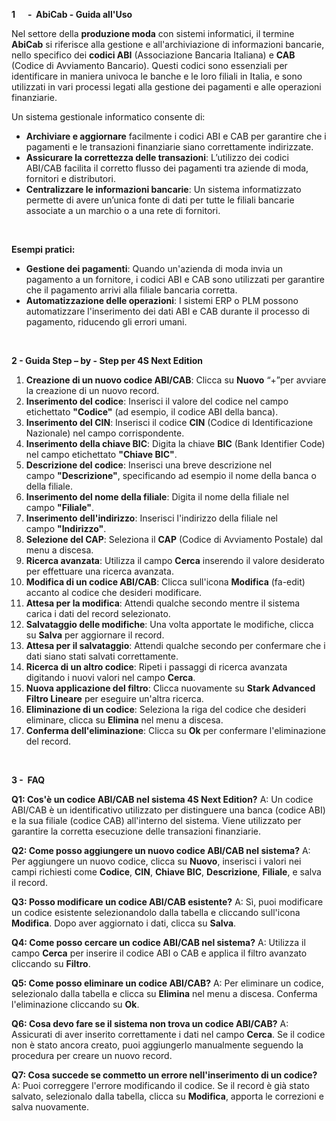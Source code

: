 **1      -  AbiCab - Guida all'Uso**

Nel settore della **produzione moda** con sistemi informatici, il termine **AbiCab** si riferisce alla gestione e all'archiviazione di informazioni bancarie, nello specifico dei **codici ABI** (Associazione Bancaria Italiana) e **CAB** (Codice di Avviamento Bancario). Questi codici sono essenziali per identificare in maniera univoca le banche e le loro filiali in Italia, e sono utilizzati in vari processi legati alla gestione dei pagamenti e alle operazioni finanziarie.

Un sistema gestionale informatico consente di:

* **Archiviare e aggiornare** facilmente i codici ABI e CAB per garantire che i pagamenti e le transazioni finanziarie siano correttamente indirizzate.
* **Assicurare la correttezza delle transazioni**: L’utilizzo dei codici ABI/CAB facilita il corretto flusso dei pagamenti tra aziende di moda, fornitori e distributori.
* **Centralizzare le informazioni bancarie**: Un sistema informatizzato permette di avere un’unica fonte di dati per tutte le filiali bancarie associate a un marchio o a una rete di fornitori.

 

**Esempi pratici:**

* **Gestione dei pagamenti**: Quando un'azienda di moda invia un pagamento a un fornitore, i codici ABI e CAB sono utilizzati per garantire che il pagamento arrivi alla filiale bancaria corretta.
* **Automatizzazione delle operazioni**: I sistemi ERP o PLM possono automatizzare l'inserimento dei dati ABI e CAB durante il processo di pagamento, riducendo gli errori umani.

 

**2 - Guida Step – by - Step per 4S Next Edition**

1. **Creazione di un nuovo codice ABI/CAB**: Clicca su **Nuovo** “+”per avviare la creazione di un nuovo record.
2. **Inserimento del codice**: Inserisci il valore del codice nel campo etichettato **"Codice"** (ad esempio, il codice ABI della banca).
3. **Inserimento del CIN**: Inserisci il codice **CIN** (Codice di Identificazione Nazionale) nel campo corrispondente.
4. **Inserimento della chiave BIC**: Digita la chiave **BIC** (Bank Identifier Code) nel campo etichettato **"Chiave BIC"**.
5. **Descrizione del codice**: Inserisci una breve descrizione nel campo **"Descrizione"**, specificando ad esempio il nome della banca o della filiale.
6. **Inserimento del nome della filiale**: Digita il nome della filiale nel campo **"Filiale"**.
7. **Inserimento dell'indirizzo**: Inserisci l'indirizzo della filiale nel campo **"Indirizzo"**.
8. **Selezione del CAP**: Seleziona il **CAP** (Codice di Avviamento Postale) dal menu a discesa.
9. **Ricerca avanzata**: Utilizza il campo **Cerca** inserendo il valore desiderato per effettuare una ricerca avanzata.
10. **Modifica di un codice ABI/CAB**: Clicca sull'icona **Modifica** (fa-edit) accanto al codice che desideri modificare.
11. **Attesa per la modifica**: Attendi qualche secondo mentre il sistema carica i dati del record selezionato.
12. **Salvataggio delle modifiche**: Una volta apportate le modifiche, clicca su **Salva** per aggiornare il record.
13. **Attesa per il salvataggio**: Attendi qualche secondo per confermare che i dati siano stati salvati correttamente.
14. **Ricerca di un altro codice**: Ripeti i passaggi di ricerca avanzata digitando i nuovi valori nel campo **Cerca**.
15. **Nuova applicazione del filtro**: Clicca nuovamente su **Stark Advanced Filtro Lineare** per eseguire un'altra ricerca.
16. **Eliminazione di un codice**: Seleziona la riga del codice che desideri eliminare, clicca su **Elimina** nel menu a discesa.
17. **Conferma dell'eliminazione**: Clicca su **Ok** per confermare l'eliminazione del record.

 

**3 -  FAQ**

**Q1: Cos'è un codice ABI/CAB nel sistema 4S Next Edition?** A: Un codice ABI/CAB è un identificativo utilizzato per distinguere una banca (codice ABI) e la sua filiale (codice CAB) all'interno del sistema. Viene utilizzato per garantire la corretta esecuzione delle transazioni finanziarie.

**Q2: Come posso aggiungere un nuovo codice ABI/CAB nel sistema?** A: Per aggiungere un nuovo codice, clicca su **Nuovo**, inserisci i valori nei campi richiesti come **Codice**, **CIN**, **Chiave BIC**, **Descrizione**, **Filiale**, e salva il record.

**Q3: Posso modificare un codice ABI/CAB esistente?** A: Sì, puoi modificare un codice esistente selezionandolo dalla tabella e cliccando sull'icona **Modifica**. Dopo aver aggiornato i dati, clicca su **Salva**.

**Q4: Come posso cercare un codice ABI/CAB nel sistema?** A: Utilizza il campo **Cerca** per inserire il codice ABI o CAB e applica il filtro avanzato cliccando su **Filtro**.

**Q5: Come posso eliminare un codice ABI/CAB?** A: Per eliminare un codice, selezionalo dalla tabella e clicca su **Elimina** nel menu a discesa. Conferma l'eliminazione cliccando su **Ok**.

**Q6: Cosa devo fare se il sistema non trova un codice ABI/CAB?** A: Assicurati di aver inserito correttamente i dati nel campo **Cerca**. Se il codice non è stato ancora creato, puoi aggiungerlo manualmente seguendo la procedura per creare un nuovo record.

**Q7: Cosa succede se commetto un errore nell'inserimento di un codice?** A: Puoi correggere l'errore modificando il codice. Se il record è già stato salvato, selezionalo dalla tabella, clicca su **Modifica**, apporta le correzioni e salva nuovamente.